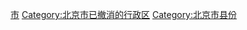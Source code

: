 [[Category:中国已撤消的县份|市]]
[[Category:北京市已撤消的行政区|Category:北京市已撤消的行政区]]
[[Category:北京市县份|Category:北京市县份]]